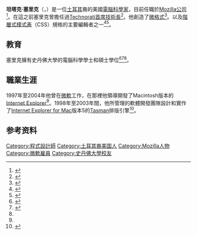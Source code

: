 {{noteTA
|G1 = IT
}}
{{Infobox scientist
|image             = Tantek_celik.jpg
|image_size        = 200px
|caption           = 坦塔克·塞里克在2009年
|birth_date        = 
|birth_place       = [[美國|美國]]
|alma_mater        = [[史丹佛大學|史丹佛大學]]
|field             = [[電腦科學家|電腦科學家]]
|work_institution  =
|children          = 
|known_for         =  {{Plainlist|
* [[Internet_Explorer_for_Mac|Internet Explorer for Mac]]
* [[Tasman|Tasman]]排版引擎
* [[IE盒模型缺陷|IE盒模型缺陷]]
* [[W3C|W3C]] [[Cascading_Style_Sheets|CSS]]規格
* {{link-en|Global Multimedia Protocols Group|Global Multimedia Protocols Group|GMPG}}
* {{link-en|XHTML Friends Network|XHTML Friends Network|XFN}}<ref>{{Cite journal | doi = 10.1145/1062745.1062835| title = XHTML meta data profiles: Special interest tracks and posters of the 14th International Conference on World Wide Web - WWW '05| pages = 994| year = 2005| last1 = Çelik | first1 = T. | last2 = Meyer | first2 = E. A. | last3 = Mullenweg | first3 = M. | isbn = 1595930515}}</ref>
* [[微格式|微格式]]}}
|net_worth         = 
|spouse            = 
|website          = {{URL|http://www.tantek.com}}
}}

'''坦塔克·塞里克'''（{{lang-en|'''Tantek Çelik'''}}，{{bd|20世纪||}}）是一位[[土耳其|土耳其]]裔的美國[[電腦科學家|電腦科學家]]，目前任職於[[Mozilla公司|Mozilla公司]]<ref name="CNET">{{cite web | url=http://www.cnet.com/news/mozilla-hires-open-standards-guru-celik/ | title=Mozilla hires open-standards guru Celik | accessdate=2016-09-11 | archive-date=2016-08-09 | archive-url=https://web.archive.org/web/20160809181500/http://www.cnet.com/news/mozilla-hires-open-standards-guru-celik/ | dead-url=no }}</ref>。在這之前塞里克曾擔任過[[Technorati|Technorati]][[首席技術長|首席技術長]]<ref name="WaSP">{{cite web|url=http://www.webstandards.org/about/members/tantek/|title=Tantek Çelik, WaSP Emeritus|work=Web Standards Project|archiveurl=https://web.archive.org/web/20150321225549/http://www.webstandards.org/about/members/tantek/|archivedate=2015-03-21|accessdate=2016-09-11|dead-url=no}}</ref>。他創造了[[微格式|微格式]]<ref name="NPR">{{cite web | url=http://www.npr.org/sections/alltechconsidered/2014/12/06/369012826/is-privacy-protection-more-awesome-than-money | title=Is Privacy Protection 'More Awesome Than Money'? | accessdate=2016-09-11 | archive-date=2016-05-08 | archive-url=https://web.archive.org/web/20160508045610/http://www.npr.org/sections/alltechconsidered/2014/12/06/369012826/is-privacy-protection-more-awesome-than-money | dead-url=no }}</ref>。以及[[階層式樣式表|階層式樣式表]]（CSS）規格的主要編輯者之一<ref>{{cite web|url=http://www.w3.org/TR/CSS21/|title=Cascading Style Sheets Level 2 Revision 1 (CSS 2.1) Specification|last=Bos|first=Bert|author2=Tantek Çelik|author3=Ian Hickson|author4=Håkon Wium Lie|date=2007-07-19|work=W3C Technical Reports and Publications|publisher=World Wide Web Consortium|accessdate=2008-12-28|archive-date=2013-05-12|archive-url=https://www.webcitation.org/6GYqA1fBs?url=http://www.w3.org/TR/CSS21/|dead-url=no}}</ref><ref>{{cite web|url=http://www.w3.org/TR/tr-editor#CelikTantek|title=W3C Technical Reports and Publications - view by editor|date=2009-07-13|work=W3C Technical Reports and Publications|publisher=World Wide Web Consortium|accessdate=2009-07-13|archive-date=2009-07-24|archive-url=https://web.archive.org/web/20090724033105/http://www.w3.org/TR/tr-editor#CelikTantek|dead-url=no}}</ref>。

== 教育 ==
塞里克擁有史丹佛大學的電腦科學學士和碩士學位<ref name=netsquared>{{cite web|url=http://www.netsquared.org/2006/conference/confirmed-presenters/tantek-celik-chief-technologist-technorati|title=Tantek Celik - Chief Technologist, Technorati|archiveurl=https://web.archive.org/web/20071005211642/http://www.netsquared.org/2006/conference/confirmed-presenters/tantek-celik-chief-technologist-technorati|archivedate=2007-10-05|accessdate=2016-09-11|dead-url=no}}</ref><ref name=stanford>{{cite web|url=http://cs.stanford.edu/People/masters_alumni|title=Stanford Computer Science Masters Alumni|archiveurl=https://web.archive.org/web/20080308223341/http://cs.stanford.edu/People/masters_alumni|archivedate=2008-03-08|publisher=Stanford University|accessdate=2016-09-11|dead-url=no}}</ref><ref name="WaSP" />。

== 職業生涯 ==
1997年至2004年他曾在[[微軟|微軟]]工作，在那裡他領導開發了Macintosh版本的[[Internet_Explorer|Internet Explorer]]<ref name="WaSP"/>。1998年至2003年間，他所管理的軟體開發團隊設計和實作了[[Internet_Explorer_for_Mac|Internet Explorer for Mac]]版本5的[[Tasman|Tasman]]排版引擎<ref name="BigWebShow">{{cite web|url=http://www.zeldman.com/2012/04/26/tantek-on-bigwebshow/|title=Tantek Çelik on Mozilla & Microformats|work=The Big Web Show|date=2012-04-26|accessdate=2012-07-27|archive-date=2012-08-01|archive-url=https://web.archive.org/web/20120801115908/http://www.zeldman.com/2012/04/26/tantek-on-bigwebshow/|dead-url=no}}</ref>。

== 参考资料 ==
{{reflist}}

{{Mozilla}}
{{Internet Explorer}}
{{normdaten}}
{{DEFAULTSORT: Celik, Tantek}}
[[Category:程式設計師|Category:程式設計師]]
[[Category:土耳其裔美国人|Category:土耳其裔美国人]]
[[Category:Mozilla人物|Category:Mozilla人物]]
[[Category:微軟雇員|Category:微軟雇員]]
[[Category:史丹佛大學校友|Category:史丹佛大學校友]]